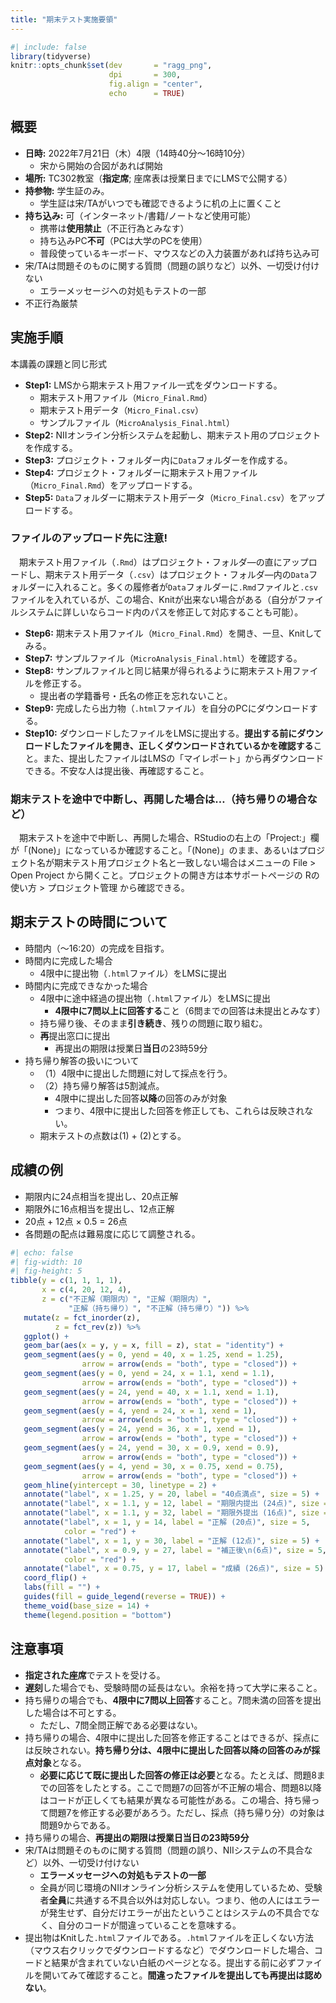 ```yaml
---
title: "期末テスト実施要領"
---
```


```r
#| include: false
library(tidyverse)
knitr::opts_chunk$set(dev       = "ragg_png",
                      dpi       = 300,
                      fig.align = "center",
                      echo      = TRUE)
```

<!---
:::{.callout-important}
### 注意!

以下の内容は現在の予定であり、7月14日の内容で確定する。
:::
--->

## 概要

* **日時:** 2022年7月21日（木）4限（14時40分〜16時10分）
   * 宋から開始の合図があれば開始
* **場所:** TC302教室（**指定席**; 座席表は授業日までにLMSで公開する）
* **持参物:** 学生証のみ。
   * 学生証は宋/TAがいつでも確認できるように机の上に置くこと
* **持ち込み:** 可（インターネット/書籍/ノートなど使用可能）
   * 携帯は**使用禁止**（不正行為とみなす）
   * 持ち込みPC**不可**（PCは大学のPCを使用）
   * 普段使っているキーボード、マウスなどの入力装置があれば持ち込み可
* 宋/TAは問題そのものに関する質問（問題の誤りなど）以外、一切受け付けない
   * エラーメッセージへの対処もテストの一部
* 不正行為厳禁

## 実施手順

本講義の課題と同じ形式

* **Step1:** LMSから期末テスト用ファイル一式をダウンロードする。
   * 期末テスト用ファイル（`Micro_Final.Rmd`）
   * 期末テスト用データ（`Micro_Final.csv`）
   * サンプルファイル（`MicroAnalysis_Final.html`）
* **Step2:** NIIオンライン分析システムを起動し、期末テスト用のプロジェクトを作成する。
* **Step3:** プロジェクト・フォルダー内に`Data`フォルダーを作成する。
* **Step4:** プロジェクト・フォルダーに期末テスト用ファイル（`Micro_Final.Rmd`）をアップロードする。
* **Step5:** `Data`フォルダーに期末テスト用データ（`Micro_Final.csv`）をアップロードする。

:::{.callout-important}
### ファイルのアップロード先に注意!

　期末テスト用ファイル（`.Rmd`）はプロジェクト・フォルダ―の直にアップロードし、期末テスト用データ（`.csv`）はプロジェクト・フォルダ―内の`Data`フォルダーに入れること。多くの履修者が`Data`フォルダーに`.Rmd`ファイルと`.csv`ファイルを入れているが、この場合、Knitが出来ない場合がある（自分がファイルシステムに詳しいならコード内のパスを修正して対応することも可能）。
:::

* **Step6:** 期末テスト用ファイル（`Micro_Final.Rmd`）を開き、一旦、Knitしてみる。
* **Step7:** サンプルファイル（`MicroAnalysis_Final.html`）を確認する。
* **Step8:** サンプルファイルと同じ結果が得られるように期末テスト用ファイルを修正する。
   * 提出者の学籍番号・氏名の修正を忘れないこと。
* **Step9:** 完成したら出力物（`.html`ファイル）を自分のPCにダウンロードする。
* **Step10:** ダウンロードしたファイルをLMSに提出する。**提出する前にダウンロードしたファイルを開き、正しくダウンロードされているかを確認する**こと。また、提出したファイルはLMSの「マイレポート」から再ダウンロードできる。不安な人は提出後、再確認すること。

:::{.callout-important}
### 期末テストを途中で中断し、再開した場合は...（持ち帰りの場合など）

　期末テストを途中で中断し、再開した場合、RStudioの右上の「Project:」欄が「(None)」になっているか確認すること。「(None)」のまま、あるいはプロジェクト名が期末テスト用プロジェクト名と一致しない場合はメニューの File > Open Project から開くこと。プロジェクトの開き方は本サポートページの Rの使い方 > プロジェクト管理 から確認できる。
:::

## 期末テストの時間について

* 時間内（〜16:20）の完成を目指す。
* 時間内に完成した場合
   * 4限中に提出物（`.html`ファイル）をLMSに提出
* 時間内に完成できなかった場合
   * 4限中に途中経過の提出物（`.html`ファイル）をLMSに提出
      * **4限中に7問以上に回答する**こと（6問までの回答は未提出とみなす）
   * 持ち帰り後、そのまま**引き続き**、残りの問題に取り組む。
   * **再**提出窓口に提出
      * 再提出の期限は授業日**当日**の23時59分
* 持ち帰り解答の扱いについて
   * （1）4限中に提出した問題に対して採点を行う。
   * （2）持ち帰り解答は5割減点。
      * 4限中に提出した回答**以降**の回答のみが対象
      * つまり、4限中に提出した回答を修正しても、これらは反映されない。
   * 期末テストの点数は(1) + (2)とする。

## 成績の例

* 期限内に24点相当を提出し、20点正解
* 期限外に16点相当を提出し、12点正解
* 20点 + 12点 $\times$ 0.5 = 26点
* 各問題の配点は難易度に応じて調整される。

```r
#| echo: false
#| fig-width: 10
#| fig-height: 5
tibble(y = c(1, 1, 1, 1),
       x = c(4, 20, 12, 4),
       z = c("不正解（期限内）", "正解（期限内）",
             "正解（持ち帰り）", "不正解（持ち帰り）")) %>%
   mutate(z = fct_inorder(z),
          z = fct_rev(z)) %>%
   ggplot() +
   geom_bar(aes(x = y, y = x, fill = z), stat = "identity") +
   geom_segment(aes(y = 0, yend = 40, x = 1.25, xend = 1.25),
                arrow = arrow(ends = "both", type = "closed")) +
   geom_segment(aes(y = 0, yend = 24, x = 1.1, xend = 1.1),
                arrow = arrow(ends = "both", type = "closed")) +
   geom_segment(aes(y = 24, yend = 40, x = 1.1, xend = 1.1),
                arrow = arrow(ends = "both", type = "closed")) +
   geom_segment(aes(y = 4, yend = 24, x = 1, xend = 1),
                arrow = arrow(ends = "both", type = "closed")) +
   geom_segment(aes(y = 24, yend = 36, x = 1, xend = 1),
                arrow = arrow(ends = "both", type = "closed")) +
   geom_segment(aes(y = 24, yend = 30, x = 0.9, xend = 0.9),
                arrow = arrow(ends = "both", type = "closed")) +
   geom_segment(aes(y = 4, yend = 30, x = 0.75, xend = 0.75),
                arrow = arrow(ends = "both", type = "closed")) +
   geom_hline(yintercept = 30, linetype = 2) +
   annotate("label", x = 1.25, y = 20, label = "40点満点", size = 5) +
   annotate("label", x = 1.1, y = 12, label = "期限内提出 (24点)", size = 5) +
   annotate("label", x = 1.1, y = 32, label = "期限外提出 (16点)", size = 5) +
   annotate("label", x = 1, y = 14, label = "正解 (20点)", size = 5,
            color = "red") +
   annotate("label", x = 1, y = 30, label = "正解 (12点)", size = 5) +
   annotate("label", x = 0.9, y = 27, label = "補正後\n(6点)", size = 5,
            color = "red") +
   annotate("label", x = 0.75, y = 17, label = "成績 (26点)", size = 5) +
   coord_flip() +
   labs(fill = "") +
   guides(fill = guide_legend(reverse = TRUE)) +
   theme_void(base_size = 14) +
   theme(legend.position = "bottom")
```

## 注意事項

* **指定された座席**でテストを受ける。
* **遅刻**した場合でも、受験時間の延長はない。余裕を持って大学に来ること。
* 持ち帰りの場合でも、**4限中に7問以上回答**すること。7問未満の回答を提出した場合は不可とする。
   * ただし、7問全問正解である必要はない。
* 持ち帰りの場合、4限中に提出した回答を修正することはできるが、採点には反映されない。**持ち帰り分は、4限中に提出した回答以降の回答のみが採点対象**となる。
   * **必要に応じて既に提出した回答の修正は必要**となる。たとえば、問題8までの回答をしたとする。ここで問題7の回答が不正解の場合、問題8以降はコードが正しくても結果が異なる可能性がある。この場合、持ち帰って問題7を修正する必要があろう。ただし、採点（持ち帰り分）の対象は問題9からである。
* 持ち帰りの場合、**再提出の期限は授業日当日の23時59分**
* 宋/TAは問題そのものに関する質問（問題の誤り、NIIシステムの不具合など）以外、一切受け付けない
   * **エラーメッセージへの対処もテストの一部**
   * 全員が同じ環境のNIIオンライン分析システムを使用しているため、受験者**全員**に共通する不具合以外は対応しない。つまり、他の人にはエラーが発生せず、自分だけエラーが出たということはシステムの不具合でなく、自分のコードが間違っていることを意味する。
* 提出物はKnitした`.html`ファイルである。`.html`ファイルを正しくない方法（マウス右クリックでダウンロードするなど）でダウンロードした場合、コードと結果が含まれていない白紙のページとなる。提出する前に必ずファイルを開いてみて確認すること。**間違ったファイルを提出しても再提出は認めない**。